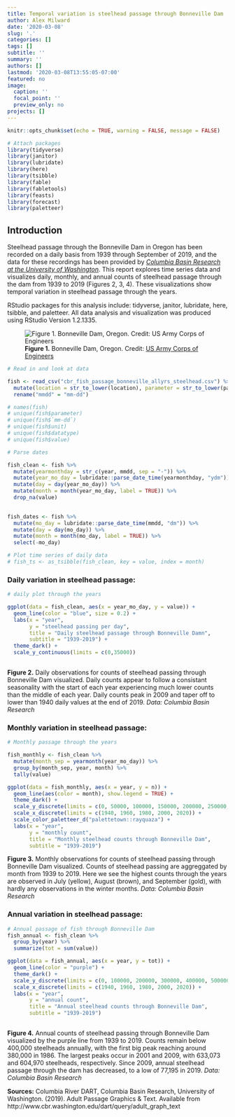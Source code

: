 ```yaml
---
title: Temporal variation is steelhead passage through Bonneville Dam
author: Alex Milward
date: '2020-03-08'
slug: '.'
categories: []
tags: []
subtitle: ''
summary: ''
authors: []
lastmod: '2020-03-08T13:55:05-07:00'
featured: no
image:
  caption: ''
  focal_point: ''
  preview_only: no
projects: []
---
```



```r
knitr::opts_chunk$set(echo = TRUE, warning = FALSE, message = FALSE)

# Attach packages
library(tidyverse)
library(janitor)
library(lubridate)
library(here)
library(tsibble)
library(fable)
library(fabletools)
library(feasts)
library(forecast)
library(paletteer)
```


## Introduction 

Steelhead passage through the Bonneville Dam in Oregon has been recorded on a daily basis from 1939 through September of 2019, and the data for these recordings has been provided by [*Columbia Basin Research at the University of Washington*](http://www.cbr.washington.edu/dart/query/adult_basin_sum).  This report explores time series data and visualizes daily, monthly, and annual counts of steelhead passage through the dam from 1939 to 2019 (Figures 2, 3, 4).  These visualizations show temporal variation in steelhead passage through the years.

RStudio packages for this analysis include: tidyverse, janitor, lubridate, here, tsibble, and paletteer.
All data analysis and visualization was produced using RStudio Version 1.2.1335. 

![**Figure 1.** Bonneville Dam, Oregon. Credit: [US Army Corps of Engineers](https://www.nwp.usace.army.mil/bonneville/)](bonneville.jpeg)


```r
# Read in and look at data

fish <- read_csv("cbr_fish_passage_bonneville_allyrs_steelhead.csv") %>% 
  mutate(location = str_to_lower(location), parameter = str_to_lower(parameter)) %>% 
  rename("mmdd" = "mm-dd")

# names(fish)
# unique(fish$parameter)
# unique(fish$`mm-dd`)
# unique(fish$unit)
# unique(fish$datatype)
# unique(fish$value)
```

```r
# Parse dates

fish_clean <- fish %>% 
  mutate(yearmonthday = str_c(year, mmdd, sep = "-")) %>% 
  mutate(year_mo_day = lubridate::parse_date_time(yearmonthday, "ydm")) %>% 
  mutate(day = day(year_mo_day)) %>% 
  mutate(month = month(year_mo_day, label = TRUE)) %>% 
  drop_na(value)
  

fish_dates <- fish %>% 
  mutate(mo_day = lubridate::parse_date_time(mmdd, "dm")) %>% 
  mutate(day = day(mo_day)) %>% 
  mutate(month = month(mo_day, label = TRUE)) %>% 
  select(-mo_day) 
```

```r
# Plot time series of daily data
# fish_ts <- as_tsibble(fish_clean, key = value, index = month)
```


### Daily variation in steelhead passage:
```r
# daily plot through the years

ggplot(data = fish_clean, aes(x = year_mo_day, y = value)) +
  geom_line(color = "blue", size = 0.2) +
  labs(x = "year",
       y = "steelhead passing per day",
       title = "Daily steelhead passage through Bonneville Damn",
       subtitle = "1939-2019") +
  theme_dark() +
  scale_y_continuous(limits = c(0,35000))
  
```

**Figure 2.** Daily observations for counts of steelhead passing through Bonneville Dam visualized.  Daily counts appear to follow a consistant seasonality with the start of each year experiencing much lower counts than the middle of each year.  Daily counts peak in 2009 and taper off to lower than 1940 daily values at the end of 2019. *Data: Columbia Basin Research*

### Monthly variation in steelhead passage:
```r
# Monthly passage through the years

fish_monthly <- fish_clean %>% 
  mutate(month_sep = yearmonth(year_mo_day)) %>% 
  group_by(month_sep, year, month) %>% 
  tally(value)

ggplot(data = fish_monthly, aes(x = year, y = n)) +
  geom_line(aes(color = month), show.legend = TRUE) +
  theme_dark() +
  scale_y_discrete(limits = c(0, 50000, 100000, 150000, 200000, 250000, 300000, 350000)) +
  scale_x_discrete(limits = c(1940, 1960, 1980, 2000, 2020)) +
  scale_color_paletteer_d("palettetown::rayquaza") +
  labs(x = "year",
       y = "monthly count",
       title = "Monthly steelhead counts through Bonneville Dam",
       subtitle = "1939-2019")
```

**Figure 3.** Monthly observations for counts of steelhead passing through Bonneville Dam visualized.  Counts of steelhead passing are aggreggated by month from 1939 to 2019.  Here we see the highest counts through the years are observed in July (yellow), August (brown), and September (gold), with hardly any observations in the winter months. *Data: Columbia Basin Research*

### Annual variation in steelhead passage:
```r
# Annual passage of fish through Bonneville Dam
fish_annual <- fish_clean %>% 
  group_by(year) %>% 
  summarize(tot = sum(value))

ggplot(data = fish_annual, aes(x = year, y = tot)) +
  geom_line(color = "purple") +
  theme_dark() +
  scale_y_discrete(limits = c(0, 100000, 200000, 300000, 400000, 500000, 600000, 6550000)) +
  scale_x_discrete(limits = c(1940, 1960, 1980, 2000, 2020)) +
  labs(x = "year",
       y = "annual count",
       title = "Annual steelhead counts through Bonneville Dam",
       subtitle = "1939-2019")
  
```

**Figure 4.** Annual counts of steelhead passing through Bonneville Dam visualized by the purple line from 1939 to 2019.  Counts remain below 400,000 steelheads annually, with the first big peak reaching around 380,000 in 1986.  The largest peaks occur in 2001 and 2009, with 633,073 and 604,970 steelheads, respectively.  Since 2009, annual steelhead passage through the dam has decreased, to a low of 77,195 in 2019. *Data: Columbia Basin Research* 


**Sources:**
Columbia River DART, Columbia Basin Research, University of Washington. (2019). Adult Passage Graphics & Text. Available from http://www.cbr.washington.edu/dart/query/adult_graph_text
